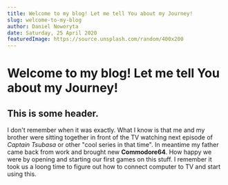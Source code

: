 ```yaml
---
title: Welcome to my blog! Let me tell You about my Journey!
slug: welcome-to-my-blog
author: Daniel Noworyta
date: Saturday, 25 April 2020
featuredImage: https://source.unsplash.com/random/400x200
---
```


# Welcome to my blog! Let me tell You about my Journey!

## This is some header.

I don't remember when it was exactly. What I know is that me and my brother were sitting together in front of the TV watching next episode of _Captain Tsubasa_ or other "cool series in that time". In meantime my father came back from work and brought new **Commodore64**. How happy we were by opening and starting our first games on this stuff. I remember it took us a loong time to figure out how to connect computer to TV and start using this.
